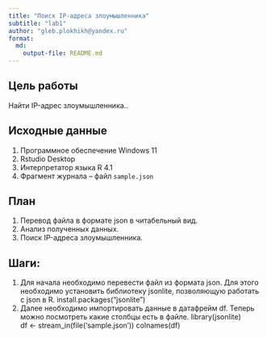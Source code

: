 ```yaml
---
title: "Поиск IP-адреса злоумышленника"
subtitle: "lab1"
author: "gleb.plokhikh@yandex.ru"
format: 
  md:
    output-file: README.md
---
```


## Цель работы

 Найти IP-адрес злоумышленника..

## Исходные данные

1. Программное обеспечение Windows 11
2. Rstudio Desktop
3. Интерпретатор языка R 4.1
4. Фрагмент журнала -- файл `sample.json`
     
       
 
## План

1. Перевод файла в формате json в читабельный вид.     
2. Анализ полученных данных.    
3. Поиск IP-адреса злоумышленника.    


## Шаги:
1. Для начала необходимо перевести файл из формата json. Для этого необходимо установить библиотеку jsonlite, позволяющую работать с json в R.
install.packages("jsonlite")
2. Далее необходимо импортировать данные в датафрейм df. Теперь можно посмотреть какие столбцы есть в файле.
library(jsonlite)    
df <- stream_in(file('sample.json'))
colnames(df)

